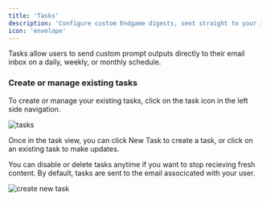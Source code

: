 ```yaml
---
title: 'Tasks'
description: 'Configure custom Endgame digests, sent straight to your inbox.'
icon: 'envelope'
---
```


Tasks allow users to send custom prompt outputs directly to their email inbox on a daily, weekly, or monthly schedule. 

### Create or manage existing tasks

To create or manage your existing tasks, click on the task icon in the left side navigation. 

![tasks](/mintlify/images/tasks-8-27-25.png)

Once in the task view, you can click New Task to create a task, or click on an existing task to make updates.

You can disable or delete tasks anytime if you want to stop recieving fresh content. By default, tasks are sent to the email associcated with your user. 

![create new task](/mintlify/images/create-new-task-8-27-25.png)

